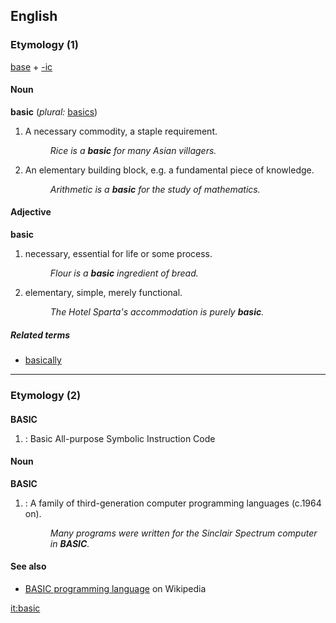 ==English==

===Etymology (1)===
[[base]] + [[-ic]]

====Noun====
'''basic''' (''plural:'' [[basics]])
# A necessary commodity, a staple requirement.
#:''Rice is a '''basic''' for many Asian villagers.''
# An elementary building block, e.g. a fundamental piece of knowledge.
#:''Arithmetic is a '''basic''' for the study of mathematics.''

====Adjective====
'''basic'''
# necessary, essential for life or some process.
#:''Flour is a '''basic''' ingredient of bread.''
# elementary, simple, merely functional.
#:''The Hotel Sparta's accommodation is purely '''basic'''.''

=====Related terms=====
* [[basically]]

----

===Etymology (2)===

===={{Acronym}}====
'''BASIC'''
#{{cattag|computing}}: Basic All-purpose Symbolic Instruction Code

====Noun====
'''BASIC'''
#{{cattag|computing}}: A family of third-generation computer programming languages (c.1964 on).
#:''Many programs were written for the Sinclair Spectrum computer in '''BASIC'''.''

====See also====
*[[w:BASIC programming language|BASIC programming language]] on Wikipedia

[[it:basic]]